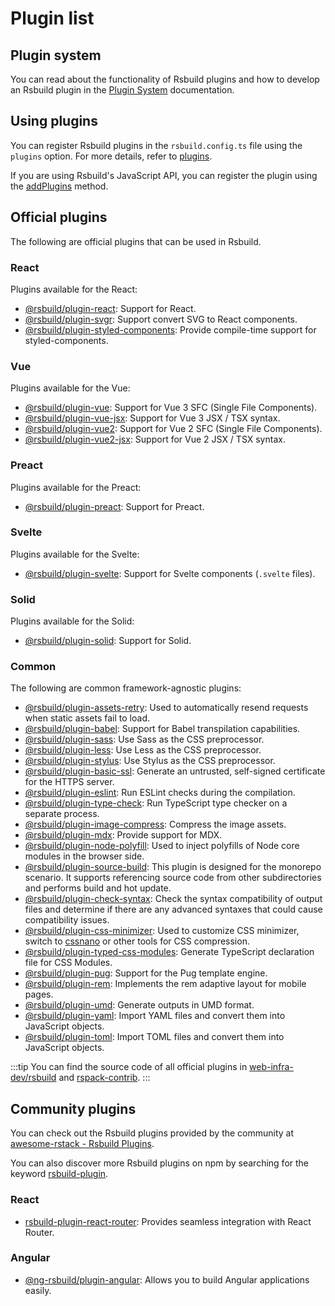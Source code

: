 # Plugin list

## Plugin system

You can read about the functionality of Rsbuild plugins and how to develop an Rsbuild plugin in the [Plugin System](/plugins/dev/index) documentation.

## Using plugins

You can register Rsbuild plugins in the `rsbuild.config.ts` file using the `plugins` option. For more details, refer to [plugins](/config/plugins).

If you are using Rsbuild's JavaScript API, you can register the plugin using the [addPlugins](/api/javascript-api/instance#rsbuildaddplugins) method.

## Official plugins

The following are official plugins that can be used in Rsbuild.

### React

Plugins available for the React:

- [@rsbuild/plugin-react](/plugins/list/plugin-react): Support for React.
- [@rsbuild/plugin-svgr](/plugins/list/plugin-svgr): Support convert SVG to React components.
- [@rsbuild/plugin-styled-components](https://github.com/rsbuild-contrib/rsbuild-plugin-styled-components): Provide compile-time support for styled-components.

### Vue

Plugins available for the Vue:

- [@rsbuild/plugin-vue](/plugins/list/plugin-vue): Support for Vue 3 SFC (Single File Components).
- [@rsbuild/plugin-vue-jsx](https://github.com/rspack-contrib/rsbuild-plugin-vue-jsx): Support for Vue 3 JSX / TSX syntax.
- [@rsbuild/plugin-vue2](https://github.com/rspack-contrib/rsbuild-plugin-vue2): Support for Vue 2 SFC (Single File Components).
- [@rsbuild/plugin-vue2-jsx](https://github.com/rspack-contrib/rsbuild-plugin-vue2-jsx): Support for Vue 2 JSX / TSX syntax.

### Preact

Plugins available for the Preact:

- [@rsbuild/plugin-preact](/plugins/list/plugin-preact): Support for Preact.

### Svelte

Plugins available for the Svelte:

- [@rsbuild/plugin-svelte](/plugins/list/plugin-svelte): Support for Svelte components (`.svelte` files).

### Solid

Plugins available for the Solid:

- [@rsbuild/plugin-solid](/plugins/list/plugin-solid): Support for Solid.

### Common

The following are common framework-agnostic plugins:

- [@rsbuild/plugin-assets-retry](https://github.com/rspack-contrib/rsbuild-plugin-assets-retry): Used to automatically resend requests when static assets fail to load.
- [@rsbuild/plugin-babel](/plugins/list/plugin-babel): Support for Babel transpilation capabilities.
- [@rsbuild/plugin-sass](/plugins/list/plugin-sass): Use Sass as the CSS preprocessor.
- [@rsbuild/plugin-less](/plugins/list/plugin-less): Use Less as the CSS preprocessor.
- [@rsbuild/plugin-stylus](/plugins/list/plugin-stylus): Use Stylus as the CSS preprocessor.
- [@rsbuild/plugin-basic-ssl](https://github.com/rspack-contrib/rsbuild-plugin-basic-ssl): Generate an untrusted, self-signed certificate for the HTTPS server.
- [@rsbuild/plugin-eslint](https://github.com/rspack-contrib/rsbuild-plugin-eslint): Run ESLint checks during the compilation.
- [@rsbuild/plugin-type-check](https://github.com/rspack-contrib/rsbuild-plugin-type-check): Run TypeScript type checker on a separate process.
- [@rsbuild/plugin-image-compress](https://github.com/rspack-contrib/rsbuild-plugin-image-compress): Compress the image assets.
- [@rsbuild/plugin-mdx](https://github.com/rspack-contrib/rsbuild-plugin-mdx): Provide support for MDX.
- [@rsbuild/plugin-node-polyfill](https://github.com/rspack-contrib/rsbuild-plugin-node-polyfill): Used to inject polyfills of Node core modules in the browser side.
- [@rsbuild/plugin-source-build](https://github.com/rspack-contrib/rsbuild-plugin-source-build): This plugin is designed for the monorepo scenario. It supports referencing source code from other subdirectories and performs build and hot update.
- [@rsbuild/plugin-check-syntax](https://github.com/rspack-contrib/rsbuild-plugin-check-syntax): Check the syntax compatibility of output files and determine if there are any advanced syntaxes that could cause compatibility issues.
- [@rsbuild/plugin-css-minimizer](https://github.com/rspack-contrib/rsbuild-plugin-css-minimizer): Used to customize CSS minimizer, switch to [cssnano](https://github.com/cssnano/cssnano) or other tools for CSS compression.
- [@rsbuild/plugin-typed-css-modules](https://github.com/rspack-contrib/rsbuild-plugin-typed-css-modules): Generate TypeScript declaration file for CSS Modules.
- [@rsbuild/plugin-pug](https://github.com/rspack-contrib/rsbuild-plugin-pug): Support for the Pug template engine.
- [@rsbuild/plugin-rem](https://github.com/rspack-contrib/rsbuild-plugin-rem): Implements the rem adaptive layout for mobile pages.
- [@rsbuild/plugin-umd](https://github.com/rspack-contrib/rsbuild-plugin-umd): Generate outputs in UMD format.
- [@rsbuild/plugin-yaml](https://github.com/rspack-contrib/rsbuild-plugin-yaml): Import YAML files and convert them into JavaScript objects.
- [@rsbuild/plugin-toml](https://github.com/rspack-contrib/rsbuild-plugin-toml): Import TOML files and convert them into JavaScript objects.

:::tip
You can find the source code of all official plugins in [web-infra-dev/rsbuild](https://github.com/web-infra-dev/rsbuild) and [rspack-contrib](https://github.com/rspack-contrib).
:::

## Community plugins

You can check out the Rsbuild plugins provided by the community at [awesome-rstack - Rsbuild Plugins](https://github.com/web-infra-dev/awesome-rstack?tab=readme-ov-file#rsbuild-plugins).

You can also discover more Rsbuild plugins on npm by searching for the keyword [rsbuild-plugin](https://npmjs.com/search?q=rsbuild-plugin&ranking=popularity).

### React

- [rsbuild-plugin-react-router](https://github.com/rspack-contrib/rsbuild-plugin-react-router): Provides seamless integration with React Router.

### Angular

- [@ng-rsbuild/plugin-angular](https://github.com/nrwl/angular-rspack): Allows you to build Angular applications easily.
